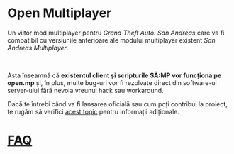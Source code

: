 <h1>Open Multiplayer</h1>

Un viitor mod multiplayer pentru _Grand Theft Auto: San Andreas_ care va fi compatibil cu versiunile anterioare ale modului multiplayer existent _San Andreas Multiplayer_.

<br />

Asta înseamnă că **existentul client și scripturile SĂ:MP vor funcționa pe open.mp** și, în plus, multe bug-uri vor fi rezolvate direct din software-ul server-ului fără nevoia vreunui hack sau workaround.

Dacă te întrebi când va fi lansarea oficială sau cum poți contribui la proiect, te rugăm să verifici [acest topic](https://forum.open.mp/showthread.php?tid=99) pentru informații adiționale.

# [FAQ](/faq)
